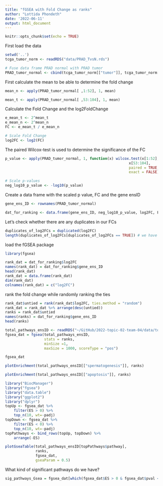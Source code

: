 ```yaml
---
title: "fGSEA with Fold Change as ranks"
author: "Lottida Phondeth"
date: '2022-06-11'
output: html_document
---
```


```r
knitr::opts_chunk$set(echo = TRUE)
```

First load the data

```r
setwd('..')
tcga_tumor_norm <- readRDS("data/PRAD_TvsN.rds")

# Fuse data frame PRAD normal with PRAD tumor
PRAD_tumor_normal <- cbind(tcga_tumor_norm[["tumor"]], tcga_tumor_norm[["normal"]])
```

First calculate the mean to be able to determine the fold change

```r
mean_n <- apply(PRAD_tumor_normal[ ,1:52], 1, mean)

mean_t <- apply(PRAD_tumor_normal[ ,53:104], 1, mean)
```

Calculate the Fold Change and the log2FoldChange

```r
e_mean_t <- 2^mean_t
e_mean_n <- 2^mean_n
FC <- e_mean_t / e_mean_n

# Scale Fold Change 
log2FC <- log2(FC)
```

The paired Wilcox-test is used to determine the significance of the FC

```r
p_value <- apply(PRAD_tumor_normal, 1, function(x) wilcox.test(x[1:52], 
                                                         x[53:104], 
                                                         paired = TRUE,
                                                         exact = FALSE)$p.value)

# Scale p-values 
neg_log10_p_value <- -log10(p_value)
```

Create a data frame with the scaled p value, FC and the gene ensID

```r
gene_ens_ID <- rownames(PRAD_tumor_normal)

dat_for_ranking <- data.frame(gene_ens_ID, neg_log10_p_value, log2FC, FC)
```

Let's check whether there are any duplicates in our FCs

```r
duplicates_of_log2FCs = duplicated(log2FC)
length(duplicates_of_log2FCs[duplicates_of_log2FCs == TRUE]) # we have 10 out of 7801 duplicates
```

load the fGSEA package

```r
library(fgsea)
```


```r
rank_dat = dat_for_ranking$log2FC
names(rank_dat) = dat_for_ranking$gene_ens_ID
head(rank_dat)
rank_dat = data.frame(rank_dat)
dim(rank_dat)
colnames(rank_dat) = c("log2FC")
```
rank the fold change while randomly ranking the ties

```r
rank_dat$untied = rank(rank_dat$log2FC, ties.method = "random")
rank_dat = rank_dat %>% arrange(desc(untied))
ranks = rank_dat$untied
names(ranks) = dat_for_ranking$gene_ens_ID
head(ranks)

```

```r
total_pathways_ensID <- readRDS("~/GitHub/2022-topic-02-team-04/data/total_pathways_ensID.rds")
fgsea_dat = fgsea(total_pathways_ensID,
                  stats = ranks,
                  minSize =1, 
                  maxSize = 1000, scoreType = "pos")

```

```r
fgsea_dat
```

```r
plotEnrichment(total_pathways_ensID[["spermatogenesis"]], ranks)
```

```r
plotEnrichment(total_pathways_ensID[["apoptosis"]], ranks)
```

```r
library("BiocManager")
library("fgsea")
library("data.table")
library("ggplot2")
library("dplyr")
topUp <- fgsea_dat %>% 
    filter(ES > 0) %>% 
    top_n(10, wt=-padj)
topDown <- fgsea_dat %>% 
    filter(ES < 0) %>% 
    top_n(10, wt=-padj)
topPathways <- bind_rows(topUp, topDown) %>% 
    arrange(-ES)

plotGseaTable(total_pathways_ensID[topPathways$pathway], 
              ranks, 
              fgsea_dat, 
              gseaParam = 0.5)
```

What kind of significant pathways do we have?

```r
sig_pathways_Gsea = fgsea_dat[which(fgsea_dat$ES > 0 & fgsea_dat$pval < 0.05),] # only two pathways "Meta_Chol" and "cholesterol homeostasis"
```
